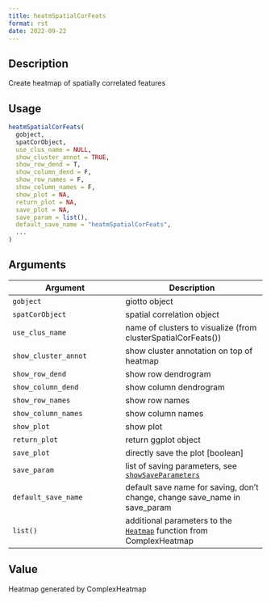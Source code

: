 ```yaml
--- 
title: heatmSpatialCorFeats 
format: rst 
date: 2022-09-22 
--- 
```


## Description

Create heatmap of spatially correlated features


## Usage

```r
heatmSpatialCorFeats(
  gobject,
  spatCorObject,
  use_clus_name = NULL,
  show_cluster_annot = TRUE,
  show_row_dend = T,
  show_column_dend = F,
  show_row_names = F,
  show_column_names = F,
  show_plot = NA,
  return_plot = NA,
  save_plot = NA,
  save_param = list(),
  default_save_name = "heatmSpatialCorFeats",
  ...
)
```


## Arguments

Argument      |Description
------------- |----------------
`gobject`     |     giotto object
`spatCorObject`     |     spatial correlation object
`use_clus_name`     |     name of clusters to visualize (from clusterSpatialCorFeats())
`show_cluster_annot`     |     show cluster annotation on top of heatmap
`show_row_dend`     |     show row dendrogram
`show_column_dend`     |     show column dendrogram
`show_row_names`     |     show row names
`show_column_names`     |     show column names
`show_plot`     |     show plot
`return_plot`     |     return ggplot object
`save_plot`     |     directly save the plot [boolean]
`save_param`     |     list of saving parameters, see [`showSaveParameters`](#showsaveparameters)
`default_save_name`     |     default save name for saving, don't change, change save_name in save_param
`list()`     |     additional parameters to the [`Heatmap`](#heatmap) function from ComplexHeatmap


## Value

Heatmap generated by ComplexHeatmap


